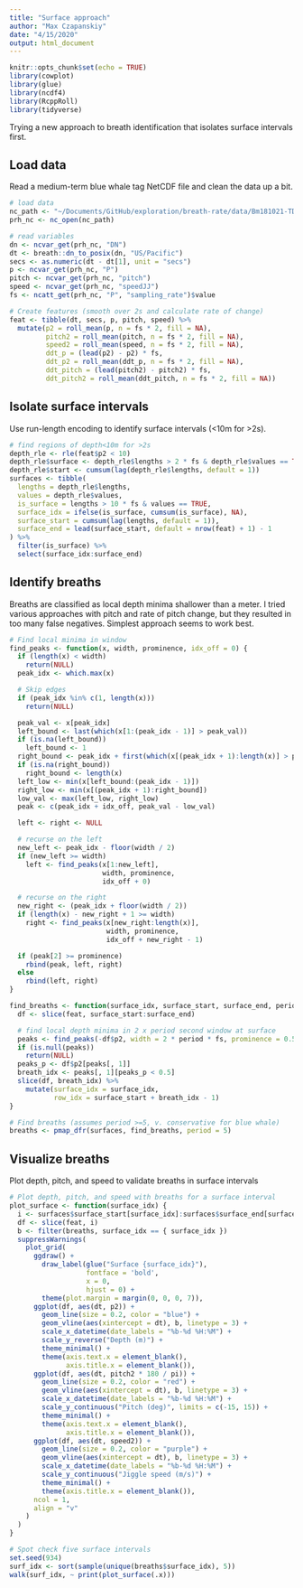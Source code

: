 ```yaml
---
title: "Surface approach"
author: "Max Czapanskiy"
date: "4/15/2020"
output: html_document
---
```


```r
knitr::opts_chunk$set(echo = TRUE)
library(cowplot)
library(glue)
library(ncdf4)
library(RcppRoll)
library(tidyverse)
```

Trying a new approach to breath identification that isolates surface intervals first.

## Load data

Read a medium-term blue whale tag NetCDF file and clean the data up a bit.

```r
# load data
nc_path <- "~/Documents/GitHub/exploration/breath-rate/data/Bm181021-TDR11_prh8.nc"
prh_nc <- nc_open(nc_path)

# read variables
dn <- ncvar_get(prh_nc, "DN")
dt <- breath::dn_to_posix(dn, "US/Pacific")
secs <- as.numeric(dt - dt[1], unit = "secs")
p <- ncvar_get(prh_nc, "P")
pitch <- ncvar_get(prh_nc, "pitch")
speed <- ncvar_get(prh_nc, "speedJJ")
fs <- ncatt_get(prh_nc, "P", "sampling_rate")$value

# Create features (smooth over 2s and calculate rate of change)
feat <- tibble(dt, secs, p, pitch, speed) %>%
  mutate(p2 = roll_mean(p, n = fs * 2, fill = NA),
         pitch2 = roll_mean(pitch, n = fs * 2, fill = NA),
         speed2 = roll_mean(speed, n = fs * 2, fill = NA),
         ddt_p = (lead(p2) - p2) * fs,
         ddt_p2 = roll_mean(ddt_p, n = fs * 2, fill = NA),
         ddt_pitch = (lead(pitch2) - pitch2) * fs,
         ddt_pitch2 = roll_mean(ddt_pitch, n = fs * 2, fill = NA))
```

## Isolate surface intervals

Use run-length encoding to identify surface intervals (<10m for >2s).

```r
# find regions of depth<10m for >2s
depth_rle <- rle(feat$p2 < 10)
depth_rle$surface <- depth_rle$lengths > 2 * fs & depth_rle$values == TRUE
depth_rle$start <- cumsum(lag(depth_rle$lengths, default = 1))
surfaces <- tibble(
  lengths = depth_rle$lengths,
  values = depth_rle$values,
  is_surface = lengths > 10 * fs & values == TRUE,
  surface_idx = ifelse(is_surface, cumsum(is_surface), NA),
  surface_start = cumsum(lag(lengths, default = 1)),
  surface_end = lead(surface_start, default = nrow(feat) + 1) - 1
) %>%
  filter(is_surface) %>%
  select(surface_idx:surface_end)
```

## Identify breaths

Breaths are classified as local depth minima shallower than a meter. I tried various approaches with pitch and rate of pitch change, but they resulted in too many false negatives. Simplest approach seems to work best.

```r
# Find local minima in window
find_peaks <- function(x, width, prominence, idx_off = 0) {
  if (length(x) < width)
    return(NULL)
  peak_idx <- which.max(x)

  # Skip edges
  if (peak_idx %in% c(1, length(x)))
    return(NULL)

  peak_val <- x[peak_idx]
  left_bound <- last(which(x[1:(peak_idx - 1)] > peak_val))
  if (is.na(left_bound))
    left_bound <- 1
  right_bound <- peak_idx + first(which(x[(peak_idx + 1):length(x)] > peak_val))
  if (is.na(right_bound))
    right_bound <- length(x)
  left_low <- min(x[left_bound:(peak_idx - 1)])
  right_low <- min(x[(peak_idx + 1):right_bound])
  low_val <- max(left_low, right_low)
  peak <- c(peak_idx + idx_off, peak_val - low_val)

  left <- right <- NULL

  # recurse on the left
  new_left <- peak_idx - floor(width / 2)
  if (new_left >= width)
    left <- find_peaks(x[1:new_left],
                       width, prominence,
                       idx_off + 0)

  # recurse on the right
  new_right <- (peak_idx + floor(width / 2))
  if (length(x) - new_right + 1 >= width)
    right <- find_peaks(x[new_right:length(x)],
                        width, prominence,
                        idx_off + new_right - 1)

  if (peak[2] >= prominence)
    rbind(peak, left, right)
  else
    rbind(left, right)
}

find_breaths <- function(surface_idx, surface_start, surface_end, period) {
  df <- slice(feat, surface_start:surface_end)

  # find local depth minima in 2 x period second window at surface
  peaks <- find_peaks(-df$p2, width = 2 * period * fs, prominence = 0.5)
  if (is.null(peaks))
    return(NULL)
  peaks_p <- df$p2[peaks[, 1]]
  breath_idx <- peaks[, 1][peaks_p < 0.5]
  slice(df, breath_idx) %>%
    mutate(surface_idx = surface_idx,
           row_idx = surface_start + breath_idx - 1)
}

# Find breaths (assumes period >=5, v. conservative for blue whale)
breaths <- pmap_dfr(surfaces, find_breaths, period = 5)
```

## Visualize breaths

Plot depth, pitch, and speed to validate breaths in surface intervals

```r
# Plot depth, pitch, and speed with breaths for a surface interval
plot_surface <- function(surface_idx) { 
  i <- surfaces$surface_start[surface_idx]:surfaces$surface_end[surface_idx]
  df <- slice(feat, i)
  b <- filter(breaths, surface_idx == { surface_idx })
  suppressWarnings(
    plot_grid(
      ggdraw() + 
        draw_label(glue("Surface {surface_idx}"), 
                   fontface = 'bold', 
                   x = 0, 
                   hjust = 0) +
        theme(plot.margin = margin(0, 0, 0, 7)),
      ggplot(df, aes(dt, p2)) +
        geom_line(size = 0.2, color = "blue") +
        geom_vline(aes(xintercept = dt), b, linetype = 3) +
        scale_x_datetime(date_labels = "%b-%d %H:%M") +
        scale_y_reverse("Depth (m)") +
        theme_minimal() +
        theme(axis.text.x = element_blank(),
              axis.title.x = element_blank()),
      ggplot(df, aes(dt, pitch2 * 180 / pi)) +
        geom_line(size = 0.2, color = "red") +
        geom_vline(aes(xintercept = dt), b, linetype = 3) +
        scale_x_datetime(date_labels = "%b-%d %H:%M") +
        scale_y_continuous("Pitch (deg)", limits = c(-15, 15)) +
        theme_minimal() +
        theme(axis.text.x = element_blank(),
              axis.title.x = element_blank()),
      ggplot(df, aes(dt, speed2)) +
        geom_line(size = 0.2, color = "purple") +
        geom_vline(aes(xintercept = dt), b, linetype = 3) +
        scale_x_datetime(date_labels = "%b-%d %H:%M") +
        scale_y_continuous("Jiggle speed (m/s)") +
        theme_minimal() +
        theme(axis.title.x = element_blank()),
      ncol = 1,
      align = "v"
    )
  )
}

# Spot check five surface intervals
set.seed(934)
surf_idx <- sort(sample(unique(breaths$surface_idx), 5))
walk(surf_idx, ~ print(plot_surface(.x)))
```



